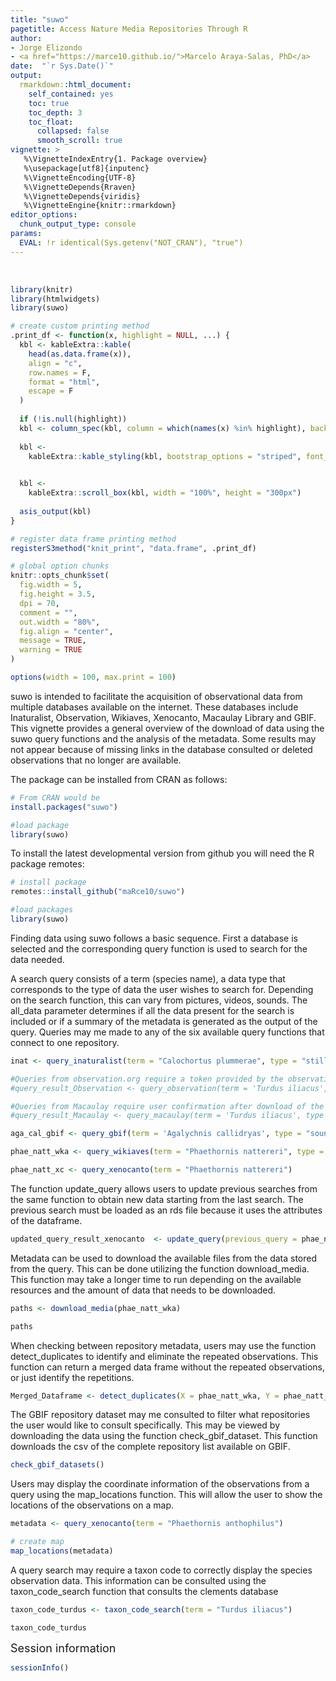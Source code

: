 ```yaml
---
title: "suwo"
pagetitle: Access Nature Media Repositories Through R
author: 
- Jorge Elizondo
- <a href="https://marce10.github.io/">Marcelo Araya-Salas, PhD</a>
date:  "`r Sys.Date()`"
output:
  rmarkdown::html_document:
    self_contained: yes
    toc: true
    toc_depth: 3
    toc_float:
      collapsed: false
      smooth_scroll: true
vignette: >
   %\VignetteIndexEntry{1. Package overview}
   %\usepackage[utf8]{inputenc}
   %\VignetteEncoding{UTF-8}
   %\VignetteDepends{Rraven}
   %\VignetteDepends{viridis}   
   %\VignetteEngine{knitr::rmarkdown}     
editor_options: 
  chunk_output_type: console
params:
  EVAL: !r identical(Sys.getenv("NOT_CRAN"), "true")
---
```


&nbsp;

```r

library(knitr)
library(htmlwidgets)
library(suwo)

# create custom printing method
.print_df <- function(x, highlight = NULL, ...) {
  kbl <- kableExtra::kable(
    head(as.data.frame(x)),
    align = "c",
    row.names = F,
    format = "html",
    escape = F
  )
  
  if (!is.null(highlight))
  kbl <- column_spec(kbl, column = which(names(x) %in% highlight), background = "#ccebff", bold = TRUE)
  
  kbl <-
    kableExtra::kable_styling(kbl, bootstrap_options = "striped", font_size = 14)

  
  kbl <-
    kableExtra::scroll_box(kbl, width = "100%", height = "300px")
  
  asis_output(kbl)
}

# register data frame printing method
registerS3method("knit_print", "data.frame", .print_df)

# global option chunks
knitr::opts_chunk$set(
  fig.width = 5, 
  fig.height = 3.5,
  dpi = 70,
  comment = "",
  out.width = "80%",
  fig.align = "center",
  message = TRUE,
  warning = TRUE
)

options(width = 100, max.print = 100)

```

suwo is intended to facilitate the acquisition of observational data from multiple databases available on the internet. These databases include Inaturalist, Observation, Wikiaves, Xenocanto, Macaulay Library and GBIF. This vignette provides a general overview of the download of data using the suwo query functions and the analysis of the metadata. Some results may not appear because of missing links in the database consulted or deleted observations that no longer are available.

The package can be installed from CRAN as follows:

```r

# From CRAN would be
install.packages("suwo")

#load package
library(suwo)


```

To install the latest developmental version from github you will need the R package remotes:
```r

# install package
remotes::install_github("maRce10/suwo")

#load packages
library(suwo)

```

Finding data using suwo follows a basic sequence. First a database is selected and the corresponding query function is used to search for the data needed.


A search query consists of a term (species name), a data type that corresponds to the type of data the user wishes to search for. Depending on the search function, this can vary from pictures, videos, sounds. The all_data parameter determines if all the data present for the search is included or if a summary of the metadata is generated as the output of the query. Queries may me made to any of the six available query functions that connect to one repository.

```r

inat <- query_inaturalist(term = "Calochortus plummerae", type = "still image")

#Queries from observation.org require a token provided by the observation.org website through a terminal request
#query_result_Observation <- query_observation(term = 'Turdus iliacus', type = "Sound", token = ".....")

#Queries from Macaulay require user confirmation after download of the csv file that contains the information from the search in the Macaulay library.
#query_result_Macaulay <- query_macaulay(term = 'Turdus iliacus', type = "audio")

aga_cal_gbif <- query_gbif(term = 'Agalychnis callidryas', type = "sound")

phae_natt_wka <- query_wikiaves(term = "Phaethornis nattereri", type = "sound")

phae_natt_xc <- query_xenocanto(term = "Phaethornis nattereri")
```

The function update_query allows users to update previous searches from the same function to obtain new data starting from the last search. The previous search must be loaded as an rds file because it uses the attributes of the dataframe.

```r

updated_query_result_xenocanto  <- update_query(previous_query = phae_natt_xc)

```

Metadata can be used to download the available files from the data stored from the query. This can be done utilizing the function download_media. This function may take a longer time to run depending on the available resources and the amount of data that needs to be downloaded.

```r

paths <- download_media(phae_natt_wka)

paths
```

When checking between repository metadata, users may use the function detect_duplicates to identify and eliminate the repeated observations. This function can return a merged data frame without the repeated observations, or just identify the repetitions.

```r

Merged_Dataframe <- detect_duplicates(X = phae_natt_wka, Y = phae_natt_xc)

```

The GBIF repository dataset may me consulted to filter what repositories the user would like to consult specifically. This may be viewed by downloading the data using the function check_gbif_dataset. This function downloads the csv of the complete repository list available on GBIF.

```r

check_gbif_datasets()

```

Users may display the coordinate information of the observations from a query using the map_locations function. This will allow the user to show the locations of the observations on a map.

```r

metadata <- query_xenocanto(term = "Phaethornis anthophilus")

# create map
map_locations(metadata)

```

A query search may require a taxon code to correctly display the species observation data. This information can be consulted using the taxon_code_search function that consults the clements database

```r

taxon_code_turdus <- taxon_code_search(term = "Turdus iliacus")

taxon_code_turdus

```



<font size="4">Session information</font>

```r

sessionInfo()

```

